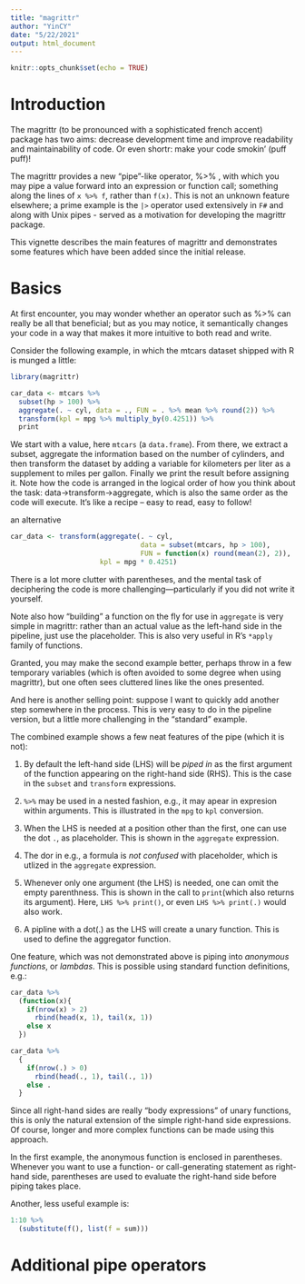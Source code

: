 ```yaml
---
title: "magrittr"
author: "YinCY"
date: "5/22/2021"
output: html_document
---
```


```r
knitr::opts_chunk$set(echo = TRUE)
```

# Introduction 
The magrittr (to be pronounced with a sophisticated french accent) package has two aims: decrease development time and improve readability and maintainability of code. Or even shortr: make your code smokin’ (puff puff)!

The magrittr provides a new "pipe"-like operator, %>% , with which you may pipe a value forward into an expression or function call; something along the lines of `x %>% f`, rather than `f(x)`. This is not an unknown feature elsewhere; a prime example is the `|>` operator used extensively in `F#` and along with Unix pipes - served as a motivation for developing the magrittr package.  

This vignette describes the main features of magrittr and demonstrates some features which have been added since the initial release.  

# Basics
At first encounter, you may wonder whether an operator such as %>% can really be all that beneficial; but as you may notice, it semantically changes your code in a way that makes it more intuitive to both read and write.  

Consider the following example, in which the mtcars dataset shipped with R is munged a little:  

```r
library(magrittr)

car_data <- mtcars %>% 
  subset(hp > 100) %>% 
  aggregate(. ~ cyl, data = ., FUN = . %>% mean %>% round(2)) %>% 
  transform(kpl = mpg %>% multiply_by(0.4251)) %>% 
  print
```

We start with a value, here `mtcars` (a `data.frame`). From there, we extract a subset, aggregate the information based on the number of cylinders, and then transform the dataset by adding a variable for kilometers per liter as a supplement to miles per gallon. Finally we print the result before assigning it. Note how the code is arranged in the logical order of how you think about the task: data->transform->aggregate, which is also the same order as the code will execute. It’s like a recipe – easy to read, easy to follow!  

an alternative  
```r
car_data <- transform(aggregate(. ~ cyl, 
                                data = subset(mtcars, hp > 100), 
                                FUN = function(x) round(mean(2), 2)), 
                      kpl = mpg * 0.4251)
```

There is a lot more clutter with parentheses, and the mental task of deciphering the code is more challenging—particularly if you did not write it yourself.

Note also how “building” a function on the fly for use in `aggregate` is very simple in magrittr: rather than an actual value as the left-hand side in the pipeline, just use the placeholder. This is also very useful in R’s `*apply` family of functions.  

Granted, you may make the second example better, perhaps throw in a few temporary variables (which is often avoided to some degree when using magrittr), but one often sees cluttered lines like the ones presented.  

And here is another selling point: suppose I want to quickly add another step somewhere in the process. This is very easy to do in the pipeline version, but a little more challenging in the “standard” example.  

The combined example shows a few neat features of the pipe (which it is not):  

1. By default the left-hand side (LHS) will be *piped in* as the first argument of the function appearing on the right-hand side (RHS). This is the case in the `subset` and `transform` expressions.  

2. `%>%` may be used in a nested fashion, e.g., it may apear in expresion within arguments. This is illustrated in the `mpg` to `kpl` conversion.  

3. When the LHS is needed at a position other than the first, one can use the dot `.`, as placeholder. This is shown in the `aggregate` expression.  

4. The dor in e.g., a formula is *not confused* with placeholder, which is utlized in the `aggregate` expression.  

5. Whenever only one argument (the LHS) is needed, one can omit the empty parenthness. This is shown in the call to `print`(which also returns its argument). Here, `LHS %>% print()`, or even `LHS %>% print(.)` would also work.  

6. A pipline with a dot(.) as the LHS will create a unary function. This is used to define the aggregator function.  

One feature, which was not demonstrated above is piping into *anonymous functions*, or *lambdas*. This is possible using standard function definitions, e.g.:  

```r
car_data %>% 
  (function(x){
    if(nrow(x) > 2)
      rbind(head(x, 1), tail(x, 1))
    else x
  })
```


```r
car_data %>% 
  {
    if(nrow(.) > 0)
      rbind(head(., 1), tail(., 1))
    else .
  }
```

Since all right-hand sides are really “body expressions” of unary functions, this is only the natural extension of the simple right-hand side expressions. Of course, longer and more complex functions can be made using this approach.

In the first example, the anonymous function is enclosed in parentheses. Whenever you want to use a function- or call-generating statement as right-hand side, parentheses are used to evaluate the right-hand side before piping takes place.  

Another, less useful example is:  

```r
1:10 %>% 
  (substitute(f(), list(f = sum)))
```

# Additional pipe operators




























